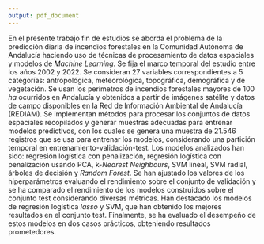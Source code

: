 ```yaml
---
output: pdf_document
---
```


En el presente trabajo fin de estudios se aborda el problema de la predicción diaria de incendios forestales en la Comunidad Autónoma de Andalucía haciendo uso de técnicas de procesamiento de datos espaciales y modelos de *Machine Learning*.  Se fija el marco temporal del estudio entre los años 2002 y 2022. Se consideran 27 variables correspondientes a 5 categorías: antropológica, meteorológica, topográfica, demográfica y de vegetación. Se usan los perímetros de incendios forestales mayores de 100 *ha* ocurridos en Andalucía y obtenidos a partir de imágenes satélite y datos de campo disponibles en la Red de Información Ambiental de Andalucía (REDIAM). Se implementan métodos para procesar los conjuntos de datos espaciales recopilados y generar muestras adecuadas para entrenar modelos predictivos, con los cuales se genera una muestra de 21.546 registros que se usa para entrenar los modelos, considerando una partición temporal en entrenamiento-validación-test. Los modelos analizados han sido: regresión logística con penalización, regresión logística con penalización usando PCA, k-*Nearest Neighbours*, SVM lineal, SVM radial, árboles de decisión y *Random Forest*. Se han ajustado los valores de los hiperparámetros evaluando el rendimiento sobre el conjunto de validación y se ha comparado el rendimiento de los modelos construidos sobre el conjunto test considerando diversas métricas. Han destacado los modelos de regresión logística *lasso* y SVM, que han obtenido los mejores resultados en el conjunto test. Finalmente, se ha evaluado el desempeño de estos modelos en dos casos prácticos, obteniendo resultados prometedores.
